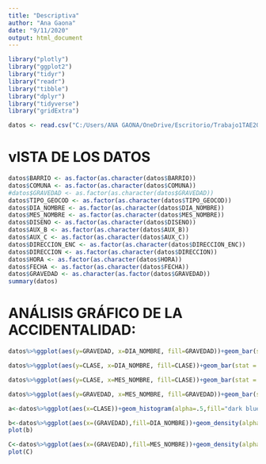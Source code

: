 ```yaml
---
title: "Descriptiva"
author: "Ana Gaona"
date: "9/11/2020"
output: html_document
---
```

```r
library("plotly")
library("ggplot2")
library("tidyr")
library("readr")
library("tibble")
library("dplyr") 
library("tidyverse")
library("gridExtra")

```

```r
datos <- read.csv("C:/Users/ANA GAONA/OneDrive/Escritorio/Trabajo1TAE2020/datos_proscesados.csv")
```

# vISTA DE LOS DATOS
```r
datos$BARRIO <- as.factor(as.character(datos$BARRIO))
datos$COMUNA <- as.factor(as.character(datos$COMUNA))
#datos$GRAVEDAD <- as.factor(as.character(datos$GRAVEDAD))
datos$TIPO_GEOCOD <- as.factor(as.character(datos$TIPO_GEOCOD))
datos$DIA_NOMBRE <- as.factor(as.character(datos$DIA_NOMBRE))
datos$MES_NOMBRE <- as.factor(as.character(datos$MES_NOMBRE))
datos$DISENO <- as.factor(as.character(datos$DISENO))
datos$AUX_B <- as.factor(as.character(datos$AUX_B))
datos$AUX_C <- as.factor(as.character(datos$AUX_C))
datos$DIRECCION_ENC <- as.factor(as.character(datos$DIRECCION_ENC))
datos$DIRECCION <- as.factor(as.character(datos$DIRECCION))
datos$HORA <- as.factor(as.character(datos$HORA))
datos$FECHA <- as.factor(as.character(datos$FECHA))
datos$GRAVEDAD <- as.character(as.factor(datos$GRAVEDAD))
summary(datos)
```
# ANÁLISIS GRÁFICO DE LA ACCIDENTALIDAD:


```r
datos%>%ggplot(aes(y=GRAVEDAD, x=DIA_NOMBRE, fill=GRAVEDAD))+geom_bar(stat = "identity")
```
```r
datos%>%ggplot(aes(y=CLASE, x=DIA_NOMBRE, fill=CLASE))+geom_bar(stat = "identity")

```  
```r
datos%>%ggplot(aes(y=CLASE, x=MES_NOMBRE, fill=CLASE))+geom_bar(stat = "identity")

```  
```r
datos%>%ggplot(aes(y=GRAVEDAD, x=MES_NOMBRE, fill=GRAVEDAD))+geom_bar(stat = "identity")

```

```r
a<-datos%>%ggplot(aes(x=CLASE))+geom_histogram(alpha=.5,fill="dark blue")+geom_count(stat="count")

b<-datos%>%ggplot(aes(x=(GRAVEDAD),fill=DIA_NOMBRE))+geom_density(alpha=.5)+facet_wrap(~DIA_NOMBRE)+geom_count(stat="count")
plot(b)

C<-datos%>%ggplot(aes(x=(GRAVEDAD),fill=MES_NOMBRE))+geom_density(alpha=.5)+facet_wrap(~MES_NOMBRE)+geom_count(stat="count")
plot(C)


```
